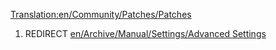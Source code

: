 [[Translation:en/Community/Patches/Patches]]
#REDIRECT [[en/Archive/Manual/Settings/Advanced Settings]]